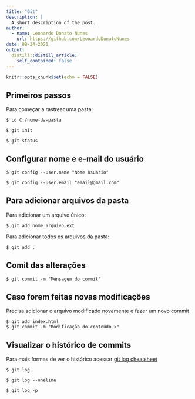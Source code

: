 ```yaml
---
title: "Git"
description: |
  A short description of the post.
author:
  - name: Leonardo Donato Nunes
    url: https://github.com/LeonardoDonatoNunes
date: 08-24-2021
output:
  distill::distill_article:
    self_contained: false
---
```



```r
knitr::opts_chunk$set(echo = FALSE)
```


## Primeiros passos

Para começar a rastrear uma pasta:

```git
$ cd C:/nome-da-pasta

$ git init

$ git status
```

## Configurar nome e e-mail do usuário

```git
$ git config --user.name "Nome Usuario"

$ git config --user.email "email@gmail.com"
```

## Para adicionar arquivos da pasta

Para adicionar um arquivo único:

```git
$ git add nome_arquivo.ext
```

Para adicionar todos os arquivos da pasta:

  
```git
$ git add .
```

## Comit das alterações

```git
$ git commit -m "Mensagem do commit"
```

## Caso forem feitas novas modificações

Precisa adicionar o arquivo modificado novamente e fazer um novo commit

```git
$ git add index.html
$ git commit -m "Modificação do conteúdo x"
```


## Visualizar o histórico de commits

Para mais formas de ver o histórico acessar [git log cheatsheet](https://devhints.io/git-log)

```git
$ git log

$ git log --oneline

$ git log -p
```
